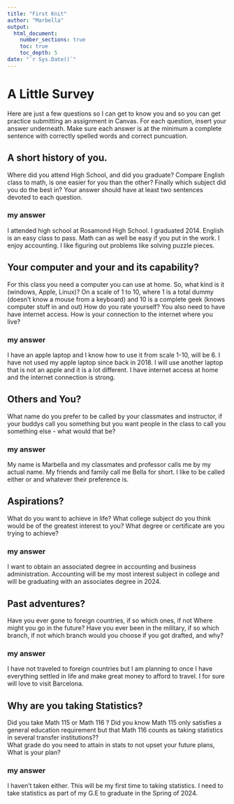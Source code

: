 ```yaml
---
title: "First Knit"
author: "Marbella"
output: 
  html_document:
    number_sections: true
    toc: true
    toc_depth: 5
date: "`r Sys.Date()`"   
---
```


# A Little Survey

Here are just a few questions so I can get to know you and so you can get practice submitting an assignment in Canvas.  For each question, insert your answer underneath. Make sure each answer is at the minimum a complete sentence with correctly spelled words and correct puncuation. 

## A short history of you.  
Where did you attend High School, and did you graduate? Compare English class to math, is one easier for you than the other? Finally which subject did you do the best in? Your answer should have at least two sentences devoted to each question.  
  
### my answer     
I attended high school at Rosamond High School. I graduated 2014. English is an easy class to pass.  Math can as well be easy if you put in the work. I enjoy accounting. I like figuring out problems like solving puzzle pieces.   

     


## Your computer and your and its capability?  
 For this class  you need a computer you can use at home.  So, what kind is it (windows, Apple, Linux)?  On a scale of 1 to 10, where 1 is a total dummy (doesn't know a mouse from a keyboard) and 10 is a complete geek (knows computer stuff in and out) How do you rate yourself?  You also need to have have internet access. How is your connection to the internet where you live?

### my answer   
 I have an apple laptop and I know how to use it from scale 1-10, will be 6. I have not used my apple laptop since back in 2018. I will use another laptop that is not an apple and it is a lot different. I have internet access at home and the internet connection is strong. 
   

## Others and You?   
What name do you prefer to be called by your classmates and instructor, if your buddys call you something but you want people in the class to call you something else - what would that be? 

### my answer     
  My name is Marbella and my classmates and professor calls me by my actual name. My friends and family call me Bella for short. I like to be called either or and whatever their preference is.
 




## Aspirations?   
What do you want to achieve in life?  What college subject do you think would be of the greatest interest to you? What degree or certificate are you trying to achieve?

### my answer     
 I want to obtain an associated degree in accounting and business administration. Accounting will be my most interest subject in college and will be graduating with an associates degree in 2024. 
   
 




## Past adventures?  
Have you ever gone to foreign countries, if so which ones, if not Where might you go in the future?  Have you ever been in the military, if so which branch, if not which branch would you choose if you got drafted, and why?

### my answer     
 I have not traveled to foreign countries but I am planning to once I have everything settled in life and make great money to afford to travel. I for sure will love to visit Barcelona.  
   
  




## Why are you taking Statistics?  
Did you take Math 115 or Math 116 ?  Did you know Math 115 only satisfies a general education requirement but that Math 116 counts as taking statistics in several transfer institutions??  
What grade do you need to attain in stats to not upset your future plans, What is your plan?  
 

### my answer     
 I haven't taken either. This will be my first time to taking statistics. I need to take statistics as part of my G.E to graduate in the Spring of 2024.  
   
 






  




